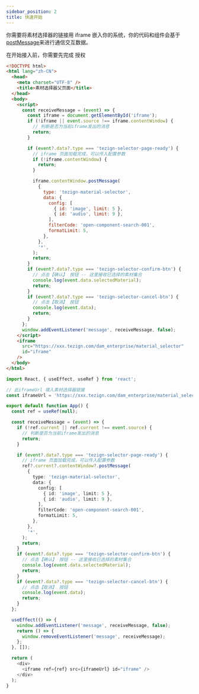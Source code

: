 ```yaml
---
sidebar_position: 2
title: 快速开始
---
```



你需要将素材选择器的链接用 iframe 嵌入你的系统，你的代码和组件会基于[postMessage](https://developer.mozilla.org/en-US/docs/Web/API/Window/postMessage)来进行通信交互数据。

在开始接入前，你需要先完成 <Link to="/docs/frontend/common/authorize">授权</Link>


<Tabs>
  <TabItem value="vanilla" label="原生" default>

```html
<!DOCTYPE html>
<html lang="zh-CN">
  <head>
    <meta charset="UTF-8" />
    <title>素材选择器父页面</title>
  </head>
  <body>
    <script>
      const receiveMessage = (event) => {
        const iframe = document.getElementById('iframe');
        if (!iframe || event.source !== iframe.contentWindow) {
          // 判断是否为当前iframe发出的消息
          return;
        }

        if (event?.data?.type === 'tezign-selector-page-ready') {
          // iframe 页面加载完成，可以传入配置参数
          if (!iframe.contentWindow) {
            return;
          }

          iframe.contentWindow.postMessage(
            {
              type: 'tezign-material-selector',
              data: {
                config: [
                  { id: 'image', limit: 5 },
                  { id: 'audio', limit: 9 },
                ],
                filterCode: 'open-component-search-001',
                formatLimit: 5,
              },
            },
            '*',
          );
          return;
        }
        if (event?.data?.type === 'tezign-selector-confirm-btn') {
          // 点击【确认】 按钮 -- 这里接收已选择的素材集合
          console.log(event.data.selectedMaterial);
          return;
        }
        if (event?.data?.type === 'tezign-selector-cancel-btn') {
          // 点击【取消】 按钮
          console.log(event.data);
          return;
        }
      };
      window.addEventListener('message', receiveMessage, false);
    </script>
    <iframe
      src="https://xxx.tezign.com/dam_enterprise/material_selector"
      id="iframe"
    />
  </body>
</html>
```

  </TabItem>

  <TabItem value="reactjs" label="React">

```typescript jsx
import React, { useEffect, useRef } from 'react';

// 此iframeUrl 填入素材选择器链接
const iframeUrl = 'https://xxx.tezign.com/dam_enterprise/material_selector';

export default function App() {
  const ref = useRef(null);

  const receiveMessage = (event) => {
    if (!ref.current || ref.current !== event.source) {
      // 判断是否为当前iframe发出的消息
      return;
    }

    if (event?.data?.type === 'tezign-selector-page-ready') {
      // iframe 页面加载完成，可以传入配置参数
      ref?.current?.contentWindow?.postMessage(
        {
          type: 'tezign-material-selector',
          data: {
            config: [
              { id: 'image', limit: 5 },
              { id: 'audio', limit: 9 },
            ],
            filterCode: 'open-component-search-001',
            formatLimit: 5,
          },
        },
        '*',
      );
      return;
    }
    if (event?.data?.type === 'tezign-selector-confirm-btn') {
      // 点击【确认】 按钮 -- 这里接收已选择的素材集合
      console.log(event.data.selectedMaterial);
      return;
    }
    if (event?.data?.type === 'tezign-selector-cancel-btn') {
      // 点击【取消】 按钮
      console.log(event.data);
      return;
    }
  };

  useEffect(() => {
    window.addEventListener('message', receiveMessage, false);
    return () => {
      window.removeEventListener('message', receiveMessage);
    };
  }, []);

  return (
    <div>
      <iframe ref={ref} src={iframeUrl} id="iframe" />
    </div>
  );
}
```

  </TabItem>

</Tabs>
